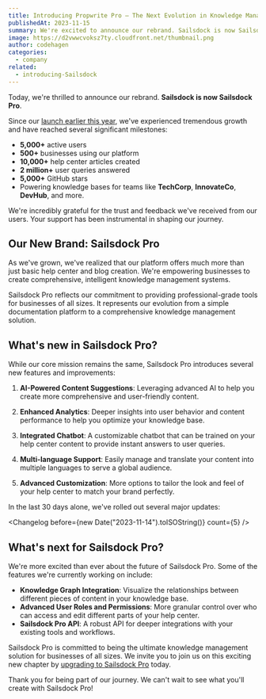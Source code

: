 ```yaml
---
title: Introducing Propwrite Pro – The Next Evolution in Knowledge Management
publishedAt: 2023-11-15
summary: We're excited to announce our rebrand. Sailsdock is now Sailsdock Pro, with enhanced features and a renewed commitment to empowering businesses.
image: https://d2vwwcvoksz7ty.cloudfront.net/thumbnail.png
author: codehagen
categories:
  - company
related:
  - introducing-Sailsdock
---
```


Today, we're thrilled to announce our rebrand. **Sailsdock is now Sailsdock Pro**.

Since our [launch earlier this year](introducing-Sailsdock), we've experienced tremendous growth and have reached several significant milestones:

- **5,000+** active users
- **500+** businesses using our platform
- **10,000+** help center articles created
- **2 million+** user queries answered
- **5,000+** GitHub stars
- Powering knowledge bases for teams like **TechCorp**, **InnovateCo**, **DevHub**, and more.

We're incredibly grateful for the trust and feedback we've received from our users. Your support has been instrumental in shaping our journey.

## Our New Brand: Sailsdock Pro

As we've grown, we've realized that our platform offers much more than just basic help center and blog creation. We're empowering businesses to create comprehensive, intelligent knowledge management systems.

Sailsdock Pro reflects our commitment to providing professional-grade tools for businesses of all sizes. It represents our evolution from a simple documentation platform to a comprehensive knowledge management solution.

## What's new in Sailsdock Pro?

While our core mission remains the same, Sailsdock Pro introduces several new features and improvements:

1. **AI-Powered Content Suggestions**: Leveraging advanced AI to help you create more comprehensive and user-friendly content.

2. **Enhanced Analytics**: Deeper insights into user behavior and content performance to help you optimize your knowledge base.

3. **Integrated Chatbot**: A customizable chatbot that can be trained on your help center content to provide instant answers to user queries.

4. **Multi-language Support**: Easily manage and translate your content into multiple languages to serve a global audience.

5. **Advanced Customization**: More options to tailor the look and feel of your help center to match your brand perfectly.

In the last 30 days alone, we've rolled out several major updates:

<Changelog before={new Date("2023-11-14").toISOString()} count={5} />

## What's next for Sailsdock Pro?

We're more excited than ever about the future of Sailsdock Pro. Some of the features we're currently working on include:

- **Knowledge Graph Integration**: Visualize the relationships between different pieces of content in your knowledge base.
- **Advanced User Roles and Permissions**: More granular control over who can access and edit different parts of your help center.
- **Sailsdock Pro API**: A robust API for deeper integrations with your existing tools and workflows.

Sailsdock Pro is committed to being the ultimate knowledge management solution for businesses of all sizes. We invite you to join us on this exciting new chapter by [upgrading to Sailsdock Pro](https://app.Sailsdock.com/upgrade) today.

Thank you for being part of our journey. We can't wait to see what you'll create with Sailsdock Pro!
